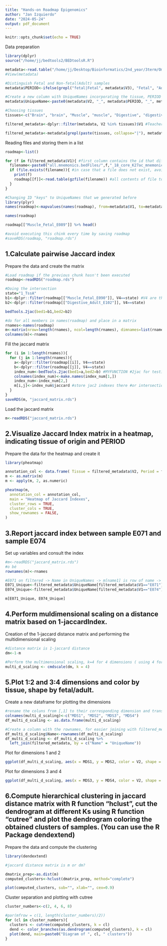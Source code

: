 ```yaml
---
title: "Hands-on Roadmap Epigenomics"
author: "Jan Izquierdo"
date: "2024-05-24"
output: pdf_document
---
```


```r
knitr::opts_chunk$set(echo = TRUE)
```

Data preparation
```r
library(dplyr)
source("/home/jj/bedtools2/BEDtoolsR.R")

metadata<-read.table("/home/jj/Desktop/Bioinformatics/2nd_year/3term/Omics_Techniques/Seminars/3.1-Epigenomics_roadmap/metadata.roadmap_clean.txt", sep="\t")
#View(metadata)

#Distinguish Fetal and Non-fetal(Adult) samples
metadata$PERIOD<-ifelse(grepl("fetal|Fetal", metadata$V3), "Fetal", "Adult")

#Create a new column with UniqueNames incorporating the tissue, PERIOD and ID information
metadata$UniqueName<-paste0(metadata$V2, "_", metadata$PERIOD, "_", metadata$V1)

#Choosing tissues
tissues<-c("Brain", "brain", "Muscle", "muscle", "Digestive", "digestive", "Heart", "heart") 

filtered_metadata<-dplyr::filter(metadata, V2 %in% tissues)$V1 #Teacher's method

filtered_metadata<-metadata[grepl(paste(tissues, collapse="|"), metadata$V2)==TRUE,] #database of only the files that interest us (all that contain any of the words of tissues in column metadata$V2)
```
Reading files and storing them in a list
```r
roadmap<-list()

for (f in filtered_metadata$V1){ #first column contains the id that differs the files from each other (id of entry as well)
  filename<-paste0("all.mnemonics.bedFiles/",f,"_18_core_K27ac_mnemonics.bed.gz") #f is the ids
  if (file.exists(filename)){ #in case that a file does not exist, avoid errors
    print(f)
    roadmap[[f]]<-read.table(gzfile(filename)) #all contents of file to roadmap #"dictionary" with the ID as key
  }
}

#Changing ID "keys" to UniqueNames that we generated before
library(plyr)
names(roadmap)<-mapvalues(names(roadmap), from=metadata$V1, to=metadata$UniqueName)

names(roadmap)

roadmap[["Muscle_Fetal_E089"]] %>% head()

#avoid executing this chink every time by saving roadmap
#saveRDS(roadmap, "roadmap.rds")
```

## 1.Calculate pairwise Jaccard index

Prepare the data and create the matrix
```r
#Load roadmap if the previous chunk hasn't been executed
roadmap<-readRDS("roadmap.rds")

#Doing the intersection
state="1_TssA"
b1<-dplyr::filter(roadmap[["Muscle_Fetal_E090"]], V4==state) #V4 are the promoters (if we did all genomes it'd almost the same), we choose 1 promoter
b2<-dplyr::filter(roadmap[["Digestive_Adult_E102"]], V4==state)

bedTools.2jac(bed1=b1,bed2=b2)

#do for all members in names(roadmap) and place in a matrix
rnames<-names(roadmap)
m<-matrix(nrow=length(rnames), ncol=length(rnames), dimnames=list(rnames)) #,names(roadmap)) #matrix of rnames dimensions
colnames(m)<-rnames
```

Fill the jaccard matrix
```r

for (i in 1:length(rnames)){
  for (j in 1:length(rnames)){
    a<-dplyr::filter(roadmap[[i]], V4==state)
    b<-dplyr::filter(roadmap[[j]], V4==state)
    index_num<-bedTools.2jac(bed1=a,bed2=b) #MYFUNCTION #2jac for testing
    colnames(index_num)<-make.names(index_num[1,])
    index_num<-index_num[2,]
    m[i,j]<-index_num$jaccard #store jac2 indexes there #or intersection?
  }
}
saveRDS(m, "jaccard_matrix.rds")
```

Load the jaccard matrix
```r
m<-readRDS("jaccard_matrix.rds")
```

## 2.Visualize Jaccard Index matrix in a heatmap, indicating tissue of origin and PERIOD

Prepare the data for the heatmap and create it
```r
library(pheatmap)

annotation_col <- data.frame( Tissue = filtered_metadata$V2, Period = filtered_metadata$PERIOD, row.names = filtered_metadata$UniqueName)
m <- as.matrix(m)
m <- apply(m, 2, as.numeric)

pheatmap(m,
  annotation_col = annotation_col,
  main = "Heatmap of Jaccard Indexes",
  cluster_rows = TRUE,
  cluster_cols = TRUE,
  show_rownames = FALSE,
)
```

## 3.Report jaccard index between sample E071 and sample E074

Set up variables and consult the index
```r
#m<-readRDS("jaccard_matrix.rds")
#o bé
rownames(m)<-rnames

#E071 on filtered -> Name in UniqueNames -> m[name1] is row of name -> m[name1, name2] is row and column of names
E071_Unique<-filtered_metadata$UniqueName[filtered_metadata$V1=="E071"]
E074_Unique<-filtered_metadata$UniqueName[filtered_metadata$V1=="E074"]

m[E071_Unique, E074_Unique]
```

## 4.Perform muldimensional scaling on a distance matrix based on 1-jaccardIndex.

Creation of the 1-jaccard distance matrix and performing the multidimensional scaling
```r
#distance matrix is 1-jaccard distance
dm<-1-m

#Perform the multimensional scaling, k=4 for 4 dimensions ( using 4 for the next exercise )
multi_d_scaling <- cmdscale(dm, k = 4)

```

## 5.Plot 1:2 and 3:4 dimensions and color by tissue, shape by fetal/adult.

Create a new dataframe for plotting the dimensions
```r
#rename the coluns from [,1] to their corresponding dimension and transorm it into a dataframe
colnames(multi_d_scaling)<-c("MDS1", "MDS2", "MDS3", "MDS4")
df_multi_d_scaling <- as.data.frame(multi_d_scaling)

#Create a column with the rownames, for easier joining with filtered_metadata (needed for PERIOD and tissue)
df_multi_d_scaling$Name<-rownames(df_multi_d_scaling)
df_multi_d_scaling <- df_multi_d_scaling %>%
  left_join(filtered_metadata, by = c("Name" = "UniqueName"))
```

Plot for dimensions 1 and 2
```r
ggplot(df_multi_d_scaling, aes(x = MDS1, y = MDS2, color = V2, shape = PERIOD))+geom_point(size = 5)+ labs(x="Dimension 1", y="Dimension 2")
```

Plot for dimensions 3 and 4
```r
ggplot(df_multi_d_scaling, aes(x = MDS3, y = MDS4, color = V2, shape = PERIOD))+geom_point(size = 5)+ labs(x="Dimension 3", y="Dimension 4")
```

## 6.Compute hierarchical clustering in jaccard distance matrix with R function “hclust”, cut the dendrogram at different Ks using R function “cutree” and plot the dendrogram coloring the obtained clusters of samples. (You can use the R Package dendextend)

Prepare the data and compute the clustering
```r
library(dendextend)

#jaccard distance matrix is m or dm?

dmatrix_prep<-as.dist(m)
computed_clusters<-hclust(dmatrix_prep, method="complete")

plot(computed_clusters, sub="", xlab="", cex=0.9)
```

Cluster separation and plotting with cutree
```r

cluster_numbers<-c(2, 4, 6, 8)

#par(mfrow = c(1, length(cluster_numbers)/2))
for (cl in cluster_numbers){
  clusters <- cutree(computed_clusters, k = cl)
  dend <- color_branches(as.dendrogram(computed_clusters), k = cl)
  plot(dend, main=paste0("Diagram of ", cl, " clusters"))
}

```
